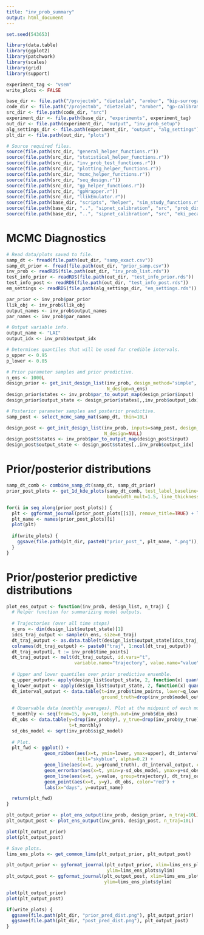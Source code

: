 ```yaml
---
title: "inv_prob_summary"
output: html_document
---
```


```r
set.seed(543653)

library(data.table)
library(ggplot2)
library(patchwork)
library(scales)
library(grid)
library(support)

experiment_tag <- "vsem"
write_plots <- FALSE

base_dir <- file.path("/projectnb", "dietzelab", "arober", "bip-surrogates-paper")
code_dir <- file.path("/projectnb", "dietzelab", "arober", "gp-calibration")
src_dir <- file.path(code_dir, "src")
experiment_dir <- file.path(base_dir, "experiments", experiment_tag)
out_dir <- file.path(experiment_dir, "output", "inv_prob_setup")
alg_settings_dir <- file.path(experiment_dir, "output", "alg_settings")
plt_dir <- file.path(out_dir, "plots")

# Source required files.
source(file.path(src_dir, "general_helper_functions.r"))
source(file.path(src_dir, "statistical_helper_functions.r"))
source(file.path(src_dir, "inv_prob_test_functions.r"))
source(file.path(src_dir, "plotting_helper_functions.r"))
source(file.path(src_dir, "mcmc_helper_functions.r"))
source(file.path(src_dir, "seq_design.r"))
source(file.path(src_dir, "gp_helper_functions.r"))
source(file.path(src_dir, "gpWrapper.r"))
source(file.path(src_dir, "llikEmulator.r"))
source(file.path(base_dir, "scripts", "helper", "sim_study_functions.r"))
source(file.path(base_dir, "..", "sipnet_calibration", "src", "prob_dists.r"))
source(file.path(base_dir, "..", "sipnet_calibration", "src", "eki_pecan.r"))
```

# MCMC Diagnostics
```r
# Read data/plots saved to file.
samp_dt <- fread(file.path(out_dir, "samp_exact.csv"))
samp_dt_prior <- fread(file.path(out_dir, "prior_samp.csv"))
inv_prob <- readRDS(file.path(out_dir, "inv_prob_list.rds"))
test_info_prior <- readRDS(file.path(out_dir, "test_info_prior.rds"))
test_info_post <- readRDS(file.path(out_dir, "test_info_post.rds"))
em_settings <- readRDS(file.path(alg_settings_dir, "em_settings.rds"))

par_prior <- inv_prob$par_prior
llik_obj <- inv_prob$llik_obj
output_names <- inv_prob$output_names
par_names <- inv_prob$par_names

# Output variable info.
output_name <- "LAI"
output_idx <- inv_prob$output_idx

# Determines quantiles that will be used for credible intervals.
p_upper <- 0.95
p_lower <- 0.05
```

```r
# Prior parameter samples and prior predictive.
n_ens <- 1000L
design_prior <- get_init_design_list(inv_prob, design_method="simple", 
                                     N_design=n_ens)
design_prior$states <- inv_prob$par_to_output_map(design_prior$input)
design_prior$output_state <- design_prior$states[,,inv_prob$output_idx]
```

```r
# Posterior parameter samples and posterior predictive. 
samp_post <- select_mcmc_samp_mat(samp_dt, thin=10L)

design_post <- get_init_design_list(inv_prob, inputs=samp_post, design_method=NULL, 
                                    N_design=NULL)
design_post$states <- inv_prob$par_to_output_map(design_post$input)
design_post$output_state <- design_post$states[,,inv_prob$output_idx]
```

# Prior/posterior distributions
```r
samp_dt_comb <- combine_samp_dt(samp_dt, samp_dt_prior)
prior_post_plots <- get_1d_kde_plots(samp_dt_comb, test_label_baseline="prior",
                                     bandwidth_mult=1.5, line_thickness=2.0)

for(i in seq_along(prior_post_plots)) {
  plt <- ggformat_journal(prior_post_plots[[i]], remove_title=TRUE) + labs(y="density")
  plt_name <- names(prior_post_plots)[i]
  plot(plt)
  
  if(write_plots) {
    ggsave(file.path(plt_dir, paste0("prior_post_", plt_name, ".png")), plt)
  }
}
```





# Prior/posterior predictive distributions

```r

plot_ens_output <- function(inv_prob, design_list, n_traj) {
  # Helper function for summarizing model outputs.
  
  # Trajectories (over all time steps)
  n_ens <- dim(design_list$output_state)[1]
  idcs_traj_output <- sample(n_ens, size=n_traj)
  dt_traj_output <- as.data.table(t(design_list$output_state[idcs_traj_output,,drop=FALSE]))
  colnames(dt_traj_output) <- paste0("traj", 1:ncol(dt_traj_output))
  dt_traj_output[, t := inv_prob$time_points]
  dt_traj_output <- melt(dt_traj_output, id.vars="t", 
                         variable.name="trajectory", value.name="value")
  
  # Upper and lower quantiles over prior predictive ensemble.
  q_upper_output<- apply(design_list$output_state, 2, function(x) quantile(x, p_upper))
  q_lower_output <- apply(design_list$output_state, 2, function(x) quantile(x, p_lower))
  dt_interval_output <- data.table(t=inv_prob$time_points, lower=q_lower_output, upper=q_upper_output,
                                   ground_truth=drop(inv_prob$model_output_true[,,output_idx]))
  
  # Observable data (monthly averages). Plot at the midpoint of each month.
  t_monthly <- seq(from=15, by=30, length.out=inv_prob$dim_obs)
  dt_obs <- data.table(y=drop(inv_prob$y), y_true=drop(inv_prob$y_true),
                       t=t_monthly)
  sd_obs_model <- sqrt(inv_prob$sig2_model)
  
  # Plot. 
  plt_fwd <- ggplot() +
              geom_ribbon(aes(x=t, ymin=lower, ymax=upper), dt_interval_output, 
                          fill="skyblue", alpha=0.2) +
              geom_line(aes(x=t, y=ground_truth), dt_interval_output, color="black") +
              geom_errorbar(aes(x=t, ymin=y-sd_obs_model, ymax=y+sd_obs_model), dt_obs, color="black") + 
              geom_line(aes(x=t, y=value, group=trajectory), dt_traj_output, color="grey", alpha=0.7) +
              geom_point(aes(x=t, y=y), dt_obs, color="red") +
              labs(x="days", y=output_name)

  return(plt_fwd)
}
```


```r
plt_output_prior <- plot_ens_output(inv_prob, design_prior, n_traj=10L)
plt_output_post <- plot_ens_output(inv_prob, design_post, n_traj=10L)

plot(plt_output_prior)
plot(plt_output_post)
```

```r
# Save plots.
lims_ens_plots <- get_common_lims(plt_output_prior, plt_output_post)

plt_output_prior <- ggformat_journal(plt_output_prior, xlim=lims_ens_plots$xlim,
                                     ylim=lims_ens_plots$ylim)
plt_output_post <- ggformat_journal(plt_output_post, xlim=lims_ens_plots$xlim,
                                    ylim=lims_ens_plots$ylim)

plot(plt_output_prior)
plot(plt_output_post)

if(write_plots) {
  ggsave(file.path(plt_dir, "prior_pred_dist.png"), plt_output_prior)
  ggsave(file.path(plt_dir, "post_pred_dist.png"), plt_output_post)
}
```










